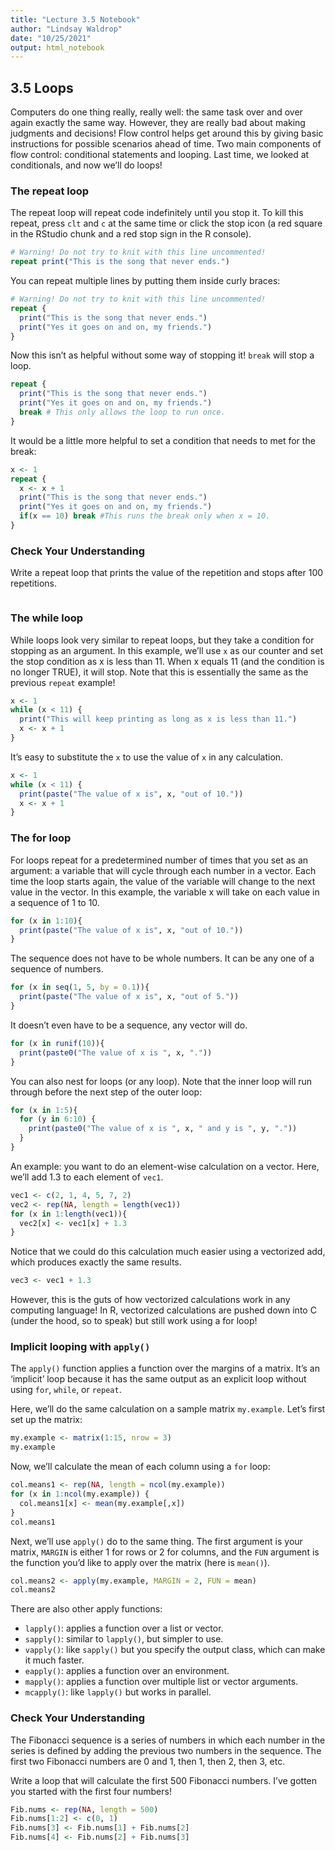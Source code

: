 ```yaml
---
title: "Lecture 3.5 Notebook"
author: "Lindsay Waldrop"
date: "10/25/2021"
output: html_notebook
---
```



## 3.5 Loops

Computers do one thing really, really well: the same task over and over again exactly the same way. However, they are really bad about making judgments and decisions! Flow control helps get around this by giving basic instructions for possible scenarios ahead of time. Two main components of flow control: conditional statements and looping. Last time, we looked at conditionals, and now we'll do loops!

### The repeat loop

The repeat loop will repeat code indefinitely until you stop it. To kill this repeat, press `clt` and `c` at the same time or click the stop icon (a red square in the RStudio chunk and a red stop sign in the R console). 

```r
# Warning! Do not try to knit with this line uncommented! 
repeat print("This is the song that never ends.")
```

You can repeat multiple lines by putting them inside curly braces:

```r
# Warning! Do not try to knit with this line uncommented! 
repeat {
  print("This is the song that never ends.")
  print("Yes it goes on and on, my friends.")
}
```

Now this isn't as helpful without some way of stopping it! `break` will stop a loop. 

```r
repeat {
  print("This is the song that never ends.")
  print("Yes it goes on and on, my friends.")
  break # This only allows the loop to run once.
}
```

It would be a little more helpful to set a condition that needs to met for the break: 

```r
x <- 1
repeat {
  x <- x + 1
  print("This is the song that never ends.")
  print("Yes it goes on and on, my friends.")
  if(x == 10) break #This runs the break only when x = 10. 
}
```

### Check Your Understanding

Write a repeat loop that prints the value of the repetition and stops after 100 repetitions. 

```r

```

### The while loop

While loops look very similar to repeat loops, but they take a condition for stopping as an argument. In this example, we'll use `x` as our counter and set the stop condition as x is less than 11. When x equals 11 (and the condition is no longer TRUE), it will stop. Note that this is essentially the same as the previous `repeat` example!

```r
x <- 1
while (x < 11) {
  print("This will keep printing as long as x is less than 11.")
  x <- x + 1
}
```
It’s easy to substitute the `x` to use the value of `x` in any calculation.

```r
x <- 1
while (x < 11) {
  print(paste("The value of x is", x, "out of 10."))
  x <- x + 1
}
```
### The for loop

For loops repeat for a predetermined number of times that you set as an argument: a variable that will cycle through each number in a vector. Each time the loop starts again, the value of the variable will change to the next value in the vector. In this example, the variable x will take on each value in a sequence of 1 to 10. 

```r
for (x in 1:10){
  print(paste("The value of x is", x, "out of 10."))
}
```

The sequence does not have to be whole numbers. It can be any one of a sequence of numbers. 

```r
for (x in seq(1, 5, by = 0.1)){
  print(paste("The value of x is", x, "out of 5."))
}
```

It doesn't even have to be a sequence, any vector will do. 

```r
for (x in runif(10)){
  print(paste0("The value of x is ", x, "."))
}
```

You can also nest for loops (or any loop). Note that the inner loop will run through before the next step of the outer loop: 

```r
for (x in 1:5){
  for (y in 6:10) {
    print(paste0("The value of x is ", x, " and y is ", y, "."))
  }
}
```

An example: you want to do an element-wise calculation on a vector. Here, we’ll add 1.3 to each element of `vec1`. 

```r
vec1 <- c(2, 1, 4, 5, 7, 2)
vec2 <- rep(NA, length = length(vec1))
for (x in 1:length(vec1)){
  vec2[x] <- vec1[x] + 1.3
}
```

Notice that we could do this calculation much easier using a vectorized add, which produces exactly the same results. 
```r
vec3 <- vec1 + 1.3
```
However, this is the guts of how vectorized calculations work in any computing language! In R, vectorized calculations are pushed down into C (under the hood, so to speak) but still work using a for loop! 

### Implicit looping with `apply()`

The `apply()` function applies a function over the margins of a matrix. It’s an ‘implicit’ loop because it has the same output as an explicit loop without using `for`, `while`, or `repeat`. 

Here, we'll do the same calculation on a sample matrix `my.example`. Let's first set up the matrix: 
```r
my.example <- matrix(1:15, nrow = 3)
my.example
```
Now, we'll calculate the mean of each column using a `for` loop:
```r
col.means1 <- rep(NA, length = ncol(my.example)) 
for (x in 1:ncol(my.example)) {
  col.means1[x] <- mean(my.example[,x])
}
col.means1
```

Next, we'll use `apply()` do to the same thing. The first argument is your matrix, `MARGIN` is either 1 for rows or 2 for columns, and the `FUN` argument is the function you'd like to apply over the matrix (here is `mean()`).
```r
col.means2 <- apply(my.example, MARGIN = 2, FUN = mean)
col.means2
```

There are also other apply functions: 

 * `lapply()`: applies a function over a list or vector. 
 * `sapply()`: similar to `lapply()`, but simpler to use. 
 * `vapply()`: like `sapply()` but you specify the output class, which can make it much faster. 
 * `eapply()`: applies a function over an environment. 
 * `mapply()`: applies a function over multiple list or vector arguments. 
 * `mcapply()`: like `lapply()` but works in parallel. 

### Check Your Understanding

The Fibonacci sequence is a series of numbers in which each number in the series is defined by adding the previous two numbers in the sequence. The first two Fibonacci numbers are 0 and 1, then 1, then 2, then 3, etc. 

Write a loop that will calculate the first 500 Fibonacci numbers. I've gotten you started with the first four numbers! 

```r
Fib.nums <- rep(NA, length = 500)
Fib.nums[1:2] <- c(0, 1)
Fib.nums[3] <- Fib.nums[1] + Fib.nums[2]
Fib.nums[4] <- Fib.nums[2] + Fib.nums[3]

```
